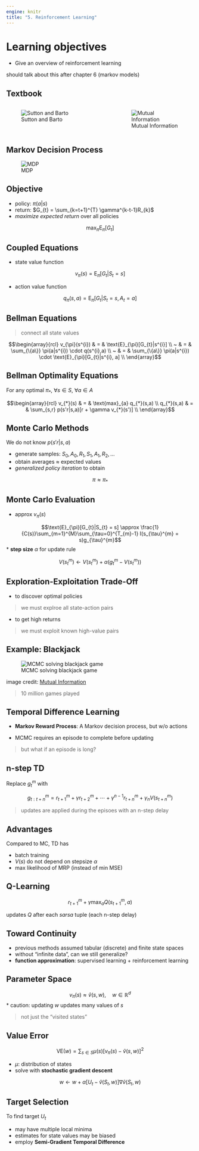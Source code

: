 ```yaml
---
engine: knitr
title: "5. Reinforcement Learning"
---
```


# Learning objectives

::: nonincremental
- Give an overview of reinforcement learning
:::

::: notes
should talk about this after chapter 6 (markov models)
:::

## Textbook

:::: {.columns}

::: {.column width="45%"}
![Sutton and Barto](images/Sutton_Barto.png)
:::

::: {.column width="10%"}
	
:::

::: {.column width="45%"}
![Mutual Information](images/Mutual_Information.png)
:::

::::

## Markov Decision Process

![MDP](images/Markov_decision_process.png)

## Objective

* policy: $\pi(a|s)$
* return: $G_{t} = \sum_{k=t+1}^{T} \gamma^{k-t-1}R_{k}$
* *maximize expected return* over all policies

$$\text{max}_{\pi} \text{E}_{\pi}[G_{t}]$$

## Coupled Equations

* state value function

$$v_{\pi}(s) = \text{E}_{\pi}[G_{t}|S_{t} = s]$$

* action value function

$$q_{\pi}(s,a) = \text{E}_{\pi}[G_{t}|S_{t} = s, A_{t} = a]$$

## Bellman Equations

> connect all state values

$$\begin{array}{rcl}
  v_{\pi}(s^{i}) & = & \text{E}_{\pi}[G_{t}|s^{i}] \\
  ~ & = & \sum_{\{a\}} \pi(a|s^{i}) \cdot q(s^{i},a) \\
  ~ & = & \sum_{\{a\}} \pi(a|s^{i}) \cdot \text{E}_{\pi}[G_{t}|s^{i}, a] \\
\end{array}$$

## Bellman Optimality Equations

For any optimal $\pi_{*}$, $\forall s \in S$, $\forall a \in A$

$$\begin{array}{rcl}
  v_{*}(s) & = & \text{max}_{a} q_{*}(s,a) \\
  q_{*}(s,a) & = & \sum_{s,r} p(s'r|s,a)[r + \gamma v_{*}(s')] \\
\end{array}$$

## Monte Carlo Methods

We do not know $p(s'r|s,a)$

* generate samples: $S_{0}, A_{0}, R_{1}, S_{1}, A_{1}, R_{2}, ...$
* obtain averages $\approx$ expected values
* *generalized policy iteration* to obtain 

$$\pi \approx \pi_{*}$$

## Monte Carlo Evaluation

* approx $v_{\pi}(s)$

$$\text{E}_{\pi}[G_{t}|S_{t} = s] \approx \frac{1}{C(s)}\sum_{m=1}^{M}\sum_{\tau=0}^{T_{m}-1} I(s_{\tau}^{m} = s)g_{\tau}^{m}$$
* **step size** $\alpha$ for update rule

$$V(s_{t}^{m}) \leftarrow V(s_{t}^{m}) + \alpha\left(g_{t}^{m} - V(s_{t}^{m})\right)$$

## Exploration-Exploitation Trade-Off

* to discover optimal policies

> we must explroe all state-action pairs

* to get high returns

> we must exploit known high-value pairs

## Example: Blackjack

![MCMC solving blackjack game](images/MC_blackjack.png)

image credit: [Mutual Information](https://www.youtube.com/watch?v=bpUszPiWM7o&)

> 10 million games played

## Temporal Difference Learning

* **Markov Reward Process**: A Markov decision process, but w/o actions

* MCMC requires an episode to complete before updating

> but what if an episode is long?

## n-step TD

Replace $g_{t}^{m}$ with

$$g_{t:t+n}^{m} = r_{t+1}^{m} + \gamma r_{t+2}^{m} + \cdots + \gamma^{n-1} r_{t+n}^{m} + \gamma_{n}V(s_{t+n}^{m})$$

> updates are applied during the episoes with an n-step delay

## Advantages

Compared to MC, TD has

* batch training
* $V(s)$ do not depend on stepsize $\alpha$
* max likelihood of MRP (instead of min MSE)

## Q-Learning

$$r_{t+1}^{m} + \gamma \text{max}_{a} Q(s_{t+1}^{m},a)$$

updates $Q$ after each *sarsa* tuple (each n-step delay)

## Toward Continuity

* previous methods assumed tabular (discrete) and finite state spaces
* without "infinite data", can we still generalize?
* **function approximation**: supervised learning + reinforcement learning

## Parameter Space

$$v_{\pi}(s) \approx \hat{v}(s,w), \quad w \in \mathbb{R}^{d}$$
* caution: updating $w$ updates many values of $s$

> not just the "visited states"

## Value Error

$$\text{VE}(w) = \sum_{s \in S} \mu(s)\left[v_{\pi}(s) - \hat{v}(s,w)\right]^{2}$$

* $\mu$: distribution of states
* solve with **stochastic gradient descent**

$$w \leftarrow w + \alpha\left[U_{t} - \hat{v}(S_{t},w)\right] \nabla \hat{v}(S_{t},w)$$

## Target Selection

To find target $U_{t}$

* may have multiple local minima
* estimates for state values may be biased
* employ **Semi-Gradient Temporal Difference**

